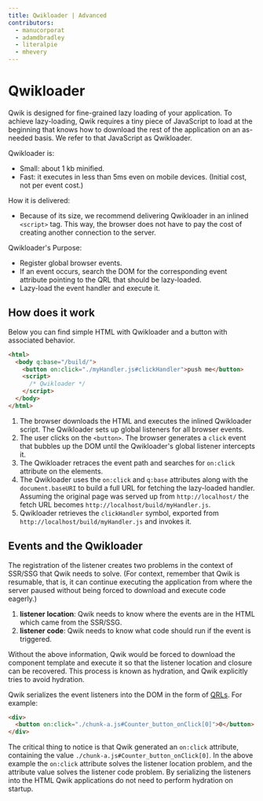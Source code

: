 ```yaml
---
title: Qwikloader | Advanced
contributors:
  - manucorporat
  - adamdbradley
  - literalpie
  - mhevery
---
```


# Qwikloader

Qwik is designed for fine-grained lazy loading of your application. To achieve lazy-loading, Qwik requires a tiny piece of JavaScript to load at the beginning that knows how to download the rest of the application on an as-needed basis. We refer to that JavaScript as Qwikloader.

Qwikloader is:

- Small: about 1 kb minified.
- Fast: it executes in less than 5ms even on mobile devices. (Initial cost, not per event cost.)

How it is delivered:

- Because of its size, we recommend delivering Qwikloader in an inlined `<script>` tag. This way, the browser does not have to pay the cost of creating another connection to the server.

Qwikloader's Purpose:

- Register global browser events.
- If an event occurs, search the DOM for the corresponding event attribute pointing to the QRL that should be lazy-loaded.
- Lazy-load the event handler and execute it.

## How does it work

Below you can find simple HTML with Qwikloader and a button with associated behavior.

```html
<html>
  <body q:base="/build/">
    <button on:click="./myHandler.js#clickHandler">push me</button>
    <script>
      /* Qwikloader */
    </script>
  </body>
</html>
```

1. The browser downloads the HTML and executes the inlined Qwikloader script. The Qwikloader sets up global listeners for all browser events.
2. The user clicks on the `<button>`. The browser generates a `click` event that bubbles up the DOM until the Qwikloader's global listener intercepts it.
3. The Qwikloader retraces the event path and searches for `on:click` attribute on the elements.
4. The Qwikloader uses the `on:click` and `q:base` attributes along with the `document.baseURI` to build a full URL for fetching the lazy-loaded handler. Assuming the original page was served up from `http://localhost/` the fetch URL becomes `http://localhost/build/myHandler.js`.
5. Qwikloader retrieves the `clickHandler` symbol, exported from `http://localhost/build/myHandler.js` and invokes it.

## Events and the Qwikloader

The registration of the listener creates two problems in the context of SSR/SSG that Qwik needs to solve. (For context, remember that Qwik is resumable, that is, it can continue executing the application from where the server paused without being forced to download and execute code eagerly.)

1. **listener location**: Qwik needs to know where the events are in the HTML which came from the SSR/SSG.
2. **listener code**: Qwik needs to know what code should run if the event is triggered.

Without the above information, Qwik would be forced to download the component template and execute it so that the listener location and closure can be recovered. This process is known as hydration, and Qwik explicitly tries to avoid hydration.

Qwik serializes the event listeners into the DOM in the form of [QRLs](../qrl/index.mdx). For example:

```html
<div>
  <button on:click="./chunk-a.js#Counter_button_onClick[0]">0</button>
</div>
```

The critical thing to notice is that Qwik generated an `on:click` attribute, containing the value `./chunk-a.js#Counter_button_onClick[0]`. In the above example the `on:click` attribute solves the listener location problem, and the attribute value solves the listener code problem. By serializing the listeners into the HTML Qwik applications do not need to perform hydration on startup.
